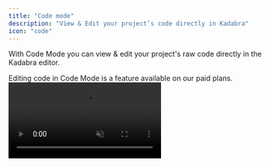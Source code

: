 ```yaml
---
title: "Code mode"
description: "View & Edit your project’s code directly in Kadabra"
icon: "code"
---
```


With Code Mode you can view & edit your project's raw code directly in the Kadabra editor. 

<Warning>
  Editing code in Code Mode is a feature available on our paid plans.
</Warning>

<Frame>
  <video autoPlay loop muted playsInline className="w-full">
    <source src="/assets/features/videos/code-mode.mp4" type="video/mp4" />
  </video>
</Frame>
